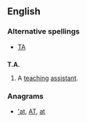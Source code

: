 ==English==

===Alternative spellings===
*[[TA]]

==={{initialism}}===
'''T.A.'''

# {{pos n}} A [[teach]]ing [[assistant]].

===Anagrams===
* [['at#English|'at]], [[AT#English|AT]], [[at#English|at]]